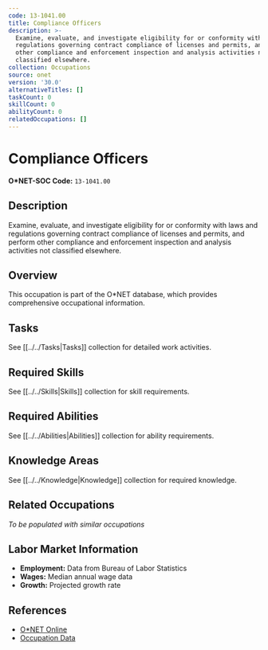 ```yaml
---
code: 13-1041.00
title: Compliance Officers
description: >-
  Examine, evaluate, and investigate eligibility for or conformity with laws and
  regulations governing contract compliance of licenses and permits, and perform
  other compliance and enforcement inspection and analysis activities not
  classified elsewhere.
collection: Occupations
source: onet
version: '30.0'
alternativeTitles: []
taskCount: 0
skillCount: 0
abilityCount: 0
relatedOccupations: []
---
```

# Compliance Officers

**O*NET-SOC Code:** `13-1041.00`

## Description

Examine, evaluate, and investigate eligibility for or conformity with laws and regulations governing contract compliance of licenses and permits, and perform other compliance and enforcement inspection and analysis activities not classified elsewhere.

## Overview

This occupation is part of the O*NET database, which provides comprehensive occupational information.

## Tasks

See [[../../Tasks|Tasks]] collection for detailed work activities.

## Required Skills

See [[../../Skills|Skills]] collection for skill requirements.

## Required Abilities

See [[../../Abilities|Abilities]] collection for ability requirements.

## Knowledge Areas

See [[../../Knowledge|Knowledge]] collection for required knowledge.

## Related Occupations

*To be populated with similar occupations*

## Labor Market Information

- **Employment:** Data from Bureau of Labor Statistics
- **Wages:** Median annual wage data
- **Growth:** Projected growth rate

## References

- [O*NET Online](https://www.onetonline.org/link/summary/13-1041.00)
- [Occupation Data](https://www.onetcenter.org/)
